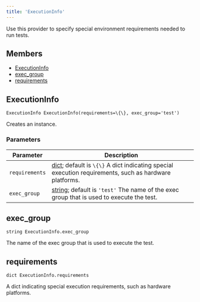 ```yaml
---
title: 'ExecutionInfo'
---
```



Use this provider to specify special environment requirements needed to run tests.

## Members

* [ExecutionInfo](#ExecutionInfo)
* [exec\_group](#exec_group)
* [requirements](#requirements)

## ExecutionInfo

```
ExecutionInfo ExecutionInfo(requirements=\{\}, exec_group='test')
```

Creates an instance.

### Parameters

| Parameter | Description |
| --- | --- |
| `requirements` | [dict](../core/dict.mdx); default is `\{\}`  A dict indicating special execution requirements, such as hardware platforms. |
| `exec_group` | [string](../core/string.mdx); default is `'test'`  The name of the exec group that is used to execute the test. |

## exec\_group

```
string ExecutionInfo.exec_group
```

The name of the exec group that is used to execute the test.

## requirements

```
dict ExecutionInfo.requirements
```

A dict indicating special execution requirements, such as hardware platforms.
